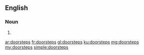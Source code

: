 ==English==

===Noun===
{{head|en|noun plural form}}

# {{plural of|doorstep|lang=en}}

[[ar:doorsteps]]
[[fr:doorsteps]]
[[gl:doorsteps]]
[[ku:doorsteps]]
[[mg:doorsteps]]
[[my:doorsteps]]
[[simple:doorsteps]]